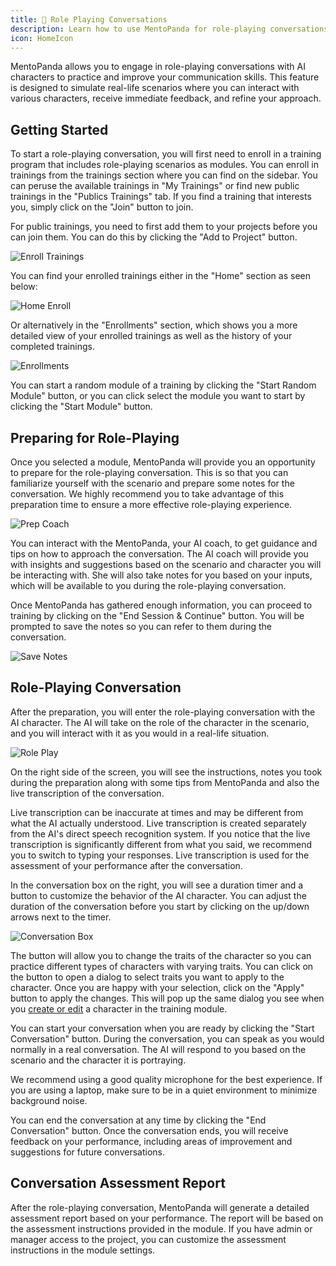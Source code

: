 ```yaml
---
title: 💬 Role Playing Conversations
description: Learn how to use MentoPanda for role-playing conversations to improve your communication skills
icon: HomeIcon
---
```


MentoPanda allows you to engage in role-playing conversations with AI characters to practice and improve your communication skills. This feature is designed to simulate real-life scenarios where you can interact with various characters, receive immediate feedback, and refine your approach.

## Getting Started
To start a role-playing conversation, you will first need to enroll in a training program that includes role-playing scenarios as modules. You can enroll in trainings from the trainings section where you can find on the sidebar. You can peruse the available trainings in "My Trainings" or find new public trainings in the "Publics Trainings" tab. If you find a training that interests you, simply click on the "Join" button to join.

<Callout type="info">
For public trainings, you need to first add them to your projects before you can join them. You can do this by clicking the "Add to Project" button.
</Callout>

![Enroll Trainings](https://bansnvpaqqmnoildskpz.supabase.co/storage/v1/object/public/docs/enroll-trainings.png)

You can find your enrolled trainings either in the "Home" section as seen below:

![Home Enroll](https://bansnvpaqqmnoildskpz.supabase.co/storage/v1/object/public/docs/home-enroll.png)

Or alternatively in the "Enrollments" section, which shows you a more detailed view of your enrolled trainings as well as the history of your completed trainings.

![Enrollments](https://bansnvpaqqmnoildskpz.supabase.co/storage/v1/object/public/docs/enrollments.png)

You can start a random module of a training by clicking the "Start Random Module" button, or you can click select the module you want to start by clicking the "Start Module" button.

## Preparing for Role-Playing
Once you selected a module, MentoPanda will provide you an opportunity to prepare for the role-playing conversation. This is so that you can familiarize yourself with the scenario and prepare some notes for the conversation. We highly recommend you to take advantage of this preparation time to ensure a more effective role-playing experience.

![Prep Coach](https://bansnvpaqqmnoildskpz.supabase.co/storage/v1/object/public/docs/prep-coach.png)

You can interact with the MentoPanda, your AI coach, to get guidance and tips on how to approach the conversation. The AI coach will provide you with insights and suggestions based on the scenario and character you will be interacting with. She will also take notes for you based on your inputs, which will be available to you during the role-playing conversation.

Once MentoPanda has gathered enough information, you can proceed to training by clicking on the "End Session & Continue" button. You will be prompted to save the notes so you can refer to them during the conversation.

![Save Notes](https://bansnvpaqqmnoildskpz.supabase.co/storage/v1/object/public/docs/save-notes.png)

## Role-Playing Conversation
After the preparation, you will enter the role-playing conversation with the AI character. The AI will take on the role of the character in the scenario, and you will interact with it as you would in a real-life situation. 

![Role Play](https://bansnvpaqqmnoildskpz.supabase.co/storage/v1/object/public/docs/role-play.png)

On the right side of the screen, you will see the instructions, notes you took during the preparation along with some tips from MentoPanda and also the live transcription of the conversation.

<Callout type="warning">
Live transcription can be inaccurate at times and may be different from what the AI actually understood. Live transcription is created separately from the AI's direct speech recognition system. If you notice that the live transcription is significantly different from what you said, we recommend you to switch to typing your responses. Live transcription is used for the assessment of your performance after the conversation.
</Callout>

In the conversation box on the right, you will see a duration timer and a button to customize the behavior of the AI character. You can adjust the duration of the conversation before you start by clicking on the up/down arrows next to the timer. 

![Conversation Box](https://bansnvpaqqmnoildskpz.supabase.co/storage/v1/object/public/docs/conversation-box-v2.png)

The button will allow you to change the traits of the character so you can practice different types of characters with varying traits. You can click on the button to open a dialog to select traits you want to apply to the character. Once you are happy with your selection, click on the "Apply" button to apply the changes. This will pop up the same dialog you see when you [create or edit](./create-trainings) a character in the training module.

You can start your conversation when you are ready by clicking the "Start Conversation" button. During the conversation, you can speak as you would normally in a real conversation. The AI will respond to you based on the scenario and the character it is portraying. 

<Callout type="info">
We recommend using a good quality microphone for the best experience. If you are using a laptop, make sure to be in a quiet environment to minimize background noise.
</Callout>

You can end the conversation at any time by clicking the "End Conversation" button. Once the conversation ends, you will receive feedback on your performance, including areas of improvement and suggestions for future conversations.

## Conversation Assessment Report
After the role-playing conversation, MentoPanda will generate a detailed assessment report based on your performance. The report will be based on the assessment instructions provided in the module. If you have admin or manager access to the project, you can customize the assessment instructions in the module settings.